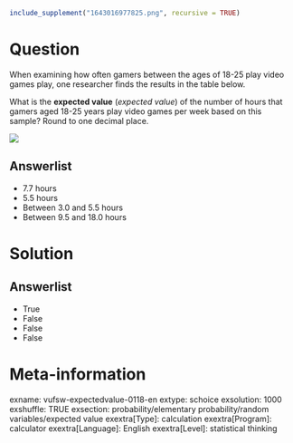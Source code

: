 ```r
include_supplement("1643016977825.png", recursive = TRUE)
```

Question
========
When examining how often gamers between the ages of 18-25 play video games play, one researcher finds the results in the table below.  
  
What is the **expected value** (*expected value*) of the number of hours that gamers aged 18-25 years play video games per week based on this sample? Round to one decimal place.  
  
![](1643016977825.png)

Answerlist
----------
* 7.7 hours
* 5.5 hours
* Between 3.0 and 5.5 hours
* Between 9.5 and 18.0 hours

Solution
========

Answerlist
----------
* True
* False
* False
* False

Meta-information
================
exname: vufsw-expectedvalue-0118-en
extype: schoice
exsolution: 1000
exshuffle: TRUE
exsection: probability/elementary probability/random variables/expected value
exextra[Type]: calculation
exextra[Program]: calculator
exextra[Language]: English
exextra[Level]: statistical thinking

